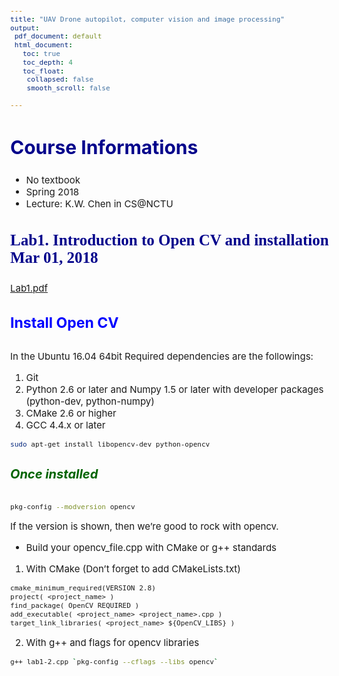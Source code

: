 ```yaml
---
title: "UAV Drone autopilot, computer vision and image processing"
output:
 pdf_document: default
 html_document:
   toc: true
   toc_depth: 4
   toc_float:
    collapsed: false
    smooth_scroll: false

---
```


<style type="text/css">

body{ /* Normal  */
      font-size: 15px;
  }
td {  /* Table  */
  
}
h1.title {
  font-size: 40px;
  color: DarkRed;
}
h1 { /* Header 1 */
  font-size: 35px;
  color: DarkBlue;
}
h2 { /* Header 2 */
    font-size: 30px;
  color: DarkBlue;
}
h3 { /* Header 3 */
  font-size: 25px;
  font-family: "Times New Roman", Times, serif;
  color: DarkBlue;
}
h4 {
	font-size: 23px;
	color: Blue;
}
h5 {
	font-size: 20px;
	color: DarkGreen;
}
code.r{ /* Code block */
    font-size: 13px;
}
pre { /* Code block - determines code spacing between lines */
    font-size: 13px;
}

.thumbnail:hover {
    position:relative;
    width:1000px;
    height:auto;
    display:block;
    z-index:999;
}

</style>

## Course Informations
* No textbook
* Spring 2018
* Lecture: K.W. Chen in CS@NCTU

### Lab1. Introduction to Open CV and installation Mar 01, 2018
<a href="./UAV/Lab1.pdf" target="_blank">Lab1.pdf</a>
   
#### Install Open CV
In the Ubuntu 16.04 64bit Required dependencies are the followings: 

1.	Git 
2.	Python 2.6 or later and Numpy 1.5 or later with developer packages (python-dev, python-numpy) 
3.	CMake 2.6 or higher 
4.	GCC 4.4.x or later 

```bash
sudo apt-get install libopencv-dev python-opencv
```

##### Once installed

```bash
pkg-config --modversion opencv
```

If the version is shown, then we're good to rock with opencv. 

* Build your opencv_file.cpp with CMake or g++ standards

1.	With CMake (Don't forget to add CMakeLists.txt)
```txt
cmake_minimum_required(VERSION 2.8)
project( <project_name> )
find_package( OpenCV REQUIRED )
add_executable( <project_name> <project_name>.cpp )
target_link_libraries( <project_name> ${OpenCV_LIBS} )
```

2.	With g++ and flags for opencv libraries
```bash
g++ lab1-2.cpp `pkg-config --cflags --libs opencv`
```
















